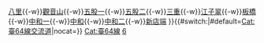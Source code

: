 {{高速公路
| 模板名稱 = 台64線
| 名稱 = [[File:TW PHW64.svg|20px]][[台灣省道快速公路]][[台64線|64線]]（東西向快速公路─八里新店線、新北市特一號快速道路）
| 代表色 = #9B0D15
| 交流道列表 = [[八里二交流道|八里二]]{{-w}}[[八里交流道|八里]]{{-w}}[[觀音山交流道|觀音山]]{{-w}}[[五股一交流道|五股一]]{{-w}}[[五股二交流道|五股二]]{{-w}}[[三重交流道 (台64線)|三重]]{{-w}}[[江子翠交流道|江子翠]]{{-w}}[[板橋交流道|板橋]]{{-w}}[[中和一交流道|中和一]]{{-w}}[[中和交流道 (國道3號、台64線)|中和]]{{-w}}[[中和二交流道|中和二]]{{-w}}[[新店端]]
}}<includeonly>{{#switch:{{{1|}}}|#default=[[Cat:臺64線交流道]]|nocat=}}</includeonly><noinclude>
[[Cat:臺64線]]
[[Cat:台灣快速公路路線模板|6]]
</noinclude>